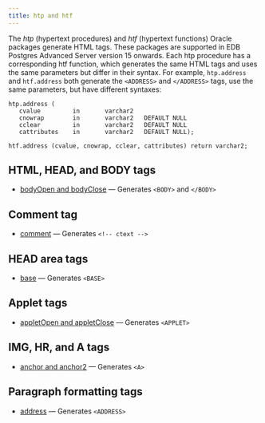 ```yaml
---
title: htp and htf
---
```


The *htp* (hypertext procedures) and *htf* (hypertext functions) Oracle packages generate HTML tags. These packages are supported in EDB Postgres Advanced Server version 15 onwards. Each htp procedure has a corresponding htf function, which generates the same HTML tags and uses the same parameters but differ in their syntax.  For example, `htp.address` and `htf.address` both generate the `<ADDRESS>` and `</ADDRESS>` tags, use the same parameters, but have different syntaxes: 

```
htp.address (
   cvalue         in       varchar2
   cnowrap        in       varchar2   DEFAULT NULL
   cclear         in       varchar2   DEFAULT NULL
   cattributes    in       varchar2   DEFAULT NULL);
```
```
htf.address (cvalue, cnowrap, cclear, cattributes) return varchar2;
```

## HTML, HEAD, and BODY tags

- [bodyOpen and bodyClose](body) &mdash; Generates `<BODY>` and `</BODY>` 

## Comment tag

- [comment](comment) &mdash; Generates `<!-- ctext -->` 

## HEAD area tags

- [base](base) &mdash; Generates `<BASE>`

## Applet tags

- [appletOpen and appletClose](applet) &mdash; Generates `<APPLET>` 

## IMG, HR, and A tags

- [anchor and anchor2](anchor) &mdash; Generates `<A>`

## Paragraph formatting tags

- [address](address) &mdash; Generates `<ADDRESS>`



